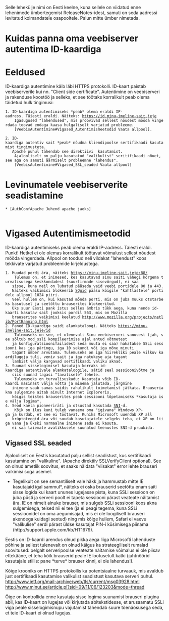 <wiki:comment>

Selle lehekülje nimi on Eesti keelne, kuna sellele on viidatud
enne lehenimede ümbertegemist ReleaseNotes-idest, samuti on seda
aadressi levitatud kolmandatele osapooltele. Palun mitte ümber nimetada.

</wiki:comment>

<h1> Kuidas panna oma veebiserver autentima ID-kaardiga </h1>

<wiki:toc max_depth="1" />

= Eeldused =
ID-kaardiga autentimine käib läbi HTTPS protokolli.
ID-kaart paistab veebiserverile kui nn. "Client side certificate".
Autentimine on veebiserveri ja rakenduse koostöö ja selleks, et see töötaks korralikult peab olema täidetud hulk tingimusi:

 1. ID-kaardiga autentimiseks *peab* olema eraldi IP-aadress. Täiesti eraldi. Näiteks: https://id.minu-imeline-sait.jeje <br>
    Igasugused "lahendused", mis proovivad sellest nõudest mööda vingerdada toovad endaga kaasa hulgaliselt varjatud probleeme. <br>
    [VeebisAutentimine#Vigased_Autentimismeetodid Vaata allpool].

 2. ID-kaardiga autentiv sait *peab* nõudma kliendipoolse sertifikaadi kasutamist tingimusteta.
    Apache puhul tähendab see direktiivi {{{SSLVerifyClient require}}} kasutamist. <br>
    Ajalooliselt on palju kasutatud "valikulist" seritifikaadi nõuet, see aga on samuti äärmiselt probleemne "lahendus". <br>
    [VeebisAutentimine#Vigased_SSL_seaded Vaata allpool]

= Levinumatele veebiserverite seadistamine =

 * [AuthConfApache Juhend apache jaoks]
    

= Vigased Autentimismeetodid =
ID-kaardiga autentimiseks peab olema eraldi IP-aadress. Täiesti eraldi. Punkt! Hetkel ei ole olemas korralikult töötavat võimalust sellest nõudest mööda vingerdada. Allpool on toodud neli vildakat "lahendust" koos tekkivate varjatud probleemide kirjeldustega.

 1. Muudad pordi ära, näiteks https://minu-imeline-sait.jeje:88/ <br>
    Tulemus on, et inimesed, kes kasutavad sinu saiti vähegi kõrgema turvalisusega keskkondadest (suurfirmade sisevõrgud), ei saa
    sisse, kuna neil on lubatud pääseda vaid veebi portidele 80 ja 443.
    Näiteks vaikimisi blokeerib [http://www.squid-cache.org SQuid] pääsu kõigile "kahtlastele" portidele allpool 1024 piiri.
    Veel hullem on, kui kasutad mõnda porti, mis on juba muuks otstarbeks kasutusel ja seetõttu brauserites blokeeritud.
    Üks suur Eesti pank istus selles ämbris tükk aega, kuna nende id-kaarti kasutav sait jooksis pordil 563, mis on Mozilla
    brauserites vaikimisi keelatud http://www.mozilla.org/projects/netlib/PortBanning.html
 2. Paned ID-kaardiga saidi alamkataloogi. Näiteks https://minu-imeline-sait.jeje/id <br>
    Tulemuseks on see, et olenevalt Sinu veebiserveri vanusest (jah, see sõltub mod_ssli kompileerimise ajal antud võtmetest
    ja konfiguratsioonifailidest seda muuta ei saa) hakatakse SSLi sessiooni kas iga päringu, iga 10 sekundi või iga mõne minuti
    tagant ümber arvutama. Tulemuseks on iga hiirekliki peale vilkuv kaardilugeja tuli, veniv sait ja iga natukese aja tagant
    lambist välja kargavad sertifikaadi valiku aknad.
 3. Suunad sisselogimisel kasutaja korraks id-kaardiga autentivale alamkataloogile, sätid seal sessioonivõtme ja
    siis suunad tagasi "tavalisele" lehele. <br>
    Tulemuseks on turvalisuskadu: Kasutaja võib ID-kaardi masinast välja võtta ja minema jalutada, järgmine
    inimene saab samas saidis rahulikult toimetamist jätkata. Brauseriakna sulgemine aitab ainult Internet Exploreris,
    kõigis teistes brauserites peab sessiooni lõpetamiseks *kasutaja ise välja logima*.
 4. Seod kaela pioneeriräti ja otsustad kasutada [http://en.wikipedia.org/wiki/Server_Name_Indication SNI]-d. <br>
    Kõik on ilus kuni tuleb vanaema oma "igivana" Windows XP-ga ja kurdab, et see ei töötavat. Kuniks Microsoft uuendab XP all
    krüptoteegid ära või suudab kasutajatele selgeks teha, et XP on liiga vana ja ükski normaalne inimene seda ei kasuta,
    ei saa laiemale avalikkusele suunatud teenustes SNI-d pruukida.

== Vigased SSL seaded ==
Ajalooliselt on Eestis kasutatud palju sellist seadistust, kus sertifikaadi kasutamine on "valikuline".
(Apache direktiiv SSLVerifyClient optional). See on olnud ametlik soovitus, et saaks näidata "viisakat" error lehte brauseri vaikimisi soga asemel.

*Tegelikult on see semantiliselt vale häkk ja hammustab mitte IE kasutajaid igal sammul*, näiteks ei oska brauserid seetõttu enam saiti sisse logida kui kaart ununes lugejasse pista, kuna SSLi sessioon on juba püsti ja serveri poolt ei tapeta sessiooni pärast veateate näitamist ära. IE on nimelt ainuke brauser, mis sulgeb SSLi sessiooni koos akna sulgemisega, teised nii ei tee (ja ei peagi tegema, kuna SSLi sessioonidel on oma aegumisajad, mis ei ole loogiliselt brauseri akendega kuidagi seotud) ning mis kõige hullem, Safari ei vaevu "valikulise" serdi pärast üldse kasutajat PIN-i küsimisega piinama (http://support.apple.com/kb/HT1679).

Eestis on ID-kaardi arendus olnud pikka aega liiga Microsofti lahenduste põhine ja sellest tulenevalt on olnud käigus ka strateegiliselt rumalad soovitused: pelgalt serveripoolse veateate näitamise võimalus ei ole piisav ettekääne, et teha kõik brauserid peale IE lootusetult katki (juhtnöörid kasutajale stiilis: pane *terve* brauser kinni, ei ole lahendus!).

Kõige krooniks on HTTPS protokollis ka potentsiaalne turvaauk, mis avaldub just sertifikaadi kasutamise valikulist seadistust kasutava serveri puhul. http://www.ietf.org/mail-archive/web/tls/current/msg03928.html http://www.minut.ee/article.pl?sid=09/11/06/123203&mode=thread

Õige on kontrollida enne kasutaja sisse logima suunamist brauseri plugina abil, kas ID-kaart on lugejas või kirjutada abitekstidesse, et arusaamatu SSLi viga peale sisselogimisnupu vajutamist tähendab suure tõenäosusega seda, et teie ID-kaart ei olnud lugejas.